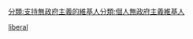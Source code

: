 {{Userbox-2
  |border-c = #000000
  |border-s = 1
  |id1=个人<br />主义
  |id1-c=green
  |id1-fc=cyan
  |id1-s=10
  |id2=[[File:Anarchy-symbol.svg|40px]]
  |id2-c    = #FFFFFF
  |id2-s    = 12
  |id2-fc   = #FFFFFF
  |info-c= gold
  |info-fc=#FFFF
  |info     = 這個用戶是[[個人無政府主義]]者或同時支持[[個人主義]]和[[無政府主義]]
  |nocat    = {{{nocat|}}}
}}<includeonly>[[Category:維基個人主義者|{{PAGENAME}}]][[分類:支持無政府主義的維基人]][[分類:個人無政府主義維基人]]</includeonly>
<noinclude>
[[Category:政治主張用戶框模板|liberal]]
</noinclude>